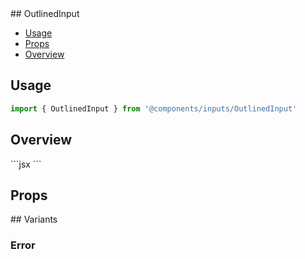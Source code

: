 
<Meta of={OutlinedInputStories} />
## OutlinedInput

- [Usage](#usage)
- [Props](#props)
- [Overview](#overview)

## Usage

```js
import { OutlinedInput } from '@components/inputs/OutlinedInput'
```

## Overview

<Canvas of={OutlinedInputStories.Default} sourceState="none" />
```jsx
<OutlinedInput label="Default" name="default" size="small" type="text">
```

## Props

[//]: # '<ArgTypes story="Default" />'

<Controls of={OutlinedInputStories.Default} />
## Variants

### Error

<Canvas of={OutlinedInputStories.WithErrorMessage} sourceState="none" />

```jsx
<OutlinedInput
  label="Error Input"
  errorMsg="Error message goes here"
  type="text"
/>
```
